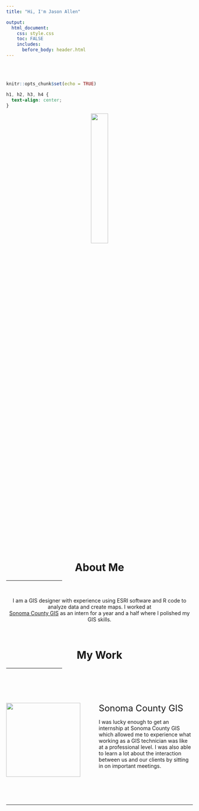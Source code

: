 ```yaml
---
title: "Hi, I'm Jason Allen"

output: 
  html_document:
    css: style.css
    toc: FALSE
    includes:
      before_body: header.html
---
```


<br><br>

<div class="mycontent">



```r
knitr::opts_chunk$set(echo = TRUE)
```

```css
h1, h2, h3, h4 {
  text-align: center;
}
```

<center>
![](./img/IMG_2492.jpg){width=30%}
</center>



<center>
# About Me
</center>

<hr style="width:30%">

<br>

<center>
I am a GIS designer with experience using ESRI software and R code to analyze data and create maps. I worked at <br>
[Sonoma County GIS](https://gis-sonomacounty.hub.arcgis.com/) as an intern for a year and a half where I polished my GIS skills.
</center>

<br>




<center>


<div class="mycontent">

# My Work

</center>


<hr style="width:30%">


<br><br>



<br>

<a href="https://gis-sonomacounty.hub.arcgis.com/"><img style="float: left;" src="./img/sonoma-gis.png" width="200"></a>

<p style="margin-left: 250px">
<font size="+2"><left>
Sonoma County GIS
</left></font>
</p>

<p style="margin-left: 250px">
I was lucky enough to get an internship at Sonoma County GIS which allowed me to experience what working as a GIS technician was like at a professional level. I was also able to learn a lot about the interaction between us and our clients by sitting in on important meetings.
</p>




<br><br><br><br>



****
